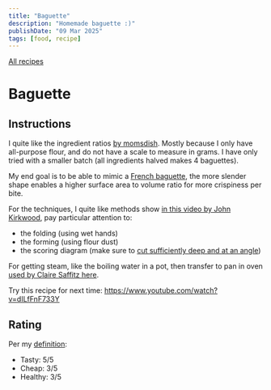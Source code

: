```yaml
---
title: "Baguette"
description: "Homemade baguette :)"
publishDate: "09 Mar 2025"
tags: [food, recipe]
---
```


[All recipes](/tags/recipe/)

# Baguette

## Instructions

I quite like the ingredient ratios [by momsdish](https://momsdish.com/baguette). Mostly because I only have all-purpose flour, and do not have a scale to measure in grams. I have only tried with a smaller batch (all ingredients halved makes 4 baguettes).

My end goal is to be able to mimic a [French baguette](https://ca.gozney.com/cdn/shop/articles/Baguettes_Richard_Bertinet_-_Large1.jpg?v=1678459000), the more slender shape enables a higher surface area to volume ratio for more crispiness per bite.

For the techniques, I quite like methods show [in this video by John Kirkwood](https://www.youtube.com/watch?v=m08i8oXpFB0), pay particular attention to:
- the folding (using wet hands)
- the forming (using flour dust)
- the scoring diagram (make sure to [cut sufficiently deep and at an angle](https://www.reddit.com/r/Breadit/comments/1754cs7/scoring_baguettes/))

For getting steam, like the boiling water in a pot, then transfer to pan in oven [used by Claire Saffitz here](https://youtu.be/bxXZVNc4SVw?si=EDs5JU3F25HXp3ui&t=1603).

Try this recipe for next time: https://www.youtube.com/watch?v=dILfFnF733Y

## Rating

Per my [definition](/blog/life/good-food):

- Tasty: 5/5
- Cheap: 3/5
- Healthy: 3/5
